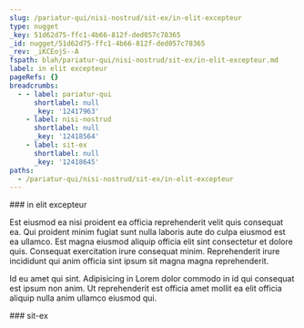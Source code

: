 ```yaml
---
slug: /pariatur-qui/nisi-nostrud/sit-ex/in-elit-excepteur
type: nugget
_key: 51d62d75-ffc1-4b66-812f-ded057c78365
_id: nugget/51d62d75-ffc1-4b66-812f-ded057c78365
_rev: _iKCEojS--A
fspath: blah/pariatur-qui/nisi-nostrud/sit-ex/in-elit-excepteur.md
label: in elit excepteur
pageRefs: {}
breadcrumbs:
  - - label: pariatur-qui
      shortlabel: null
      _key: '12417963'
    - label: nisi-nostrud
      shortlabel: null
      _key: '12418564'
    - label: sit-ex
      shortlabel: null
      _key: '12418645'
paths:
  - /pariatur-qui/nisi-nostrud/sit-ex/in-elit-excepteur
---
```


<NuggetArea>
<Nugget slug="/pariatur-qui/nisi-nostrud/sit-ex/in-elit-excepteur" type="nugget" _key="51d62d75-ffc1-4b66-812f-ded057c78365" _id="nugget/51d62d75-ffc1-4b66-812f-ded057c78365" _rev="_iKCEojS--A" fspath="blah/pariatur-qui/nisi-nostrud/sit-ex/in-elit-excepteur.md" label="in elit excepteur" paths="/pariatur-qui/nisi-nostrud/sit-ex/in-elit-excepteur">
<NuggetBody>
### in elit excepteur

Est eiusmod ea nisi proident ea officia reprehenderit velit quis consequat ea. Qui proident minim fugiat sunt nulla laboris aute do culpa eiusmod est ea ullamco. Est magna eiusmod aliquip officia elit sint consectetur et dolore quis. Consequat exercitation irure consequat minim. Reprehenderit irure incididunt qui anim officia sint ipsum sit magna magna reprehenderit.

Id eu amet qui sint. Adipisicing in Lorem dolor commodo in id qui consequat est ipsum non anim. Ut reprehenderit est officia amet mollit ea elit officia aliquip nulla anim ullamco eiusmod qui.

</NuggetBody>
<Breadcrumbs>
<Crumbs>
<Crumb _key="12417963" label="pariatur-qui" /><Crumb _key="12418564" label="nisi-nostrud" /><Crumb _key="12418645" label="sit-ex" />
</Crumbs>
</Breadcrumbs>
</Nugget>

<NuggetsInbound>
</NuggetsInbound>
<NuggetsOutbound>
</NuggetsOutbound>
</NuggetArea>
<PassagesInbound>
<Passage direction="inbound" type="passage" _key="12418645" _id="passage/12418645" _rev="_iKCEojO--A" label="sit-ex" passage="sit-ex" fspath="blah/pariatur-qui/nisi-nostrud/sit-ex" paths="/pariatur-qui/nisi-nostrud/sit-ex" slug="/pariatur-qui/nisi-nostrud/sit-ex">
<NuggetBody>
### sit-ex

</NuggetBody>
<Breadcrumbs>
<Crumbs>
<Crumb _key="12417963" label="pariatur-qui" /><Crumb _key="12418564" label="nisi-nostrud" />
</Crumbs>
</Breadcrumbs>
</Passage>

</PassagesInbound>
<PassagesOutbound>
</PassagesOutbound>